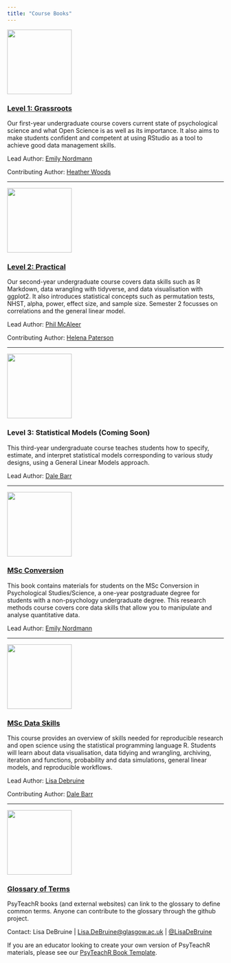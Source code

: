 ```yaml
---
title: "Course Books"
---
```


<style>
  br { clear: both; }
  a.logo {
    display: block;
    width: 25%;
    max-width: 150px;
    min-width: 50px;
    float: left;
    margin-right: 10px;
  }
</style>

<div class="level">
<div class="column-left">
<a href="/ug1-practical/"><img src="img/L1.png" class="left" width=150></a>
</div>

<div class="column-right">

### [Level 1: Grassroots](/ug1-practical/)

Our first-year undergraduate course covers current state of psychological science and what Open Science is as well as its importance. It also aims to make students confident and competent at using RStudio as a tool to achieve good data management skills.

Lead Author: [Emily Nordmann](https://www.gla.ac.uk/schools/psychology/staff/emilynordmann/)

Contributing Author: [Heather Woods](https://www.gla.ac.uk/schools/psychology/staff/heatherwoods/)

</div>
</div>

<hr/>

<div class="level">
<div class="column-left">
<a href="https://philmcaleer.github.io/ug2-practical/"><img src="img/L2.png" width=150></a>
</div>

<div class="column-right">

### [Level 2: Practical](https://philmcaleer.github.io/ug2-practical/)

Our second-year undergraduate course covers data skills such as R Markdown, data wrangling with tidyverse, and data visualisation with ggplot2. It also introduces statistical concepts such as permutation tests, NHST, alpha, power, effect size, and sample size. Semester 2 focusses on correlations and the general linear model.

Lead Author: [Phil McAleer](https://www.gla.ac.uk/schools/psychology/staff/philipmcaleer)

Contributing Author: [Helena Paterson](https://www.gla.ac.uk/schools/psychology/staff/helenapaterson/)

</div>
</div>

<hr/>

<div class="level">
<div class="column-left">
<a href="/ug3-stats/"><img src="img/L3.png" width=150></a>
</div>

<div class="column-right">

### Level 3: Statistical Models (Coming Soon)

This third-year undergraduate course teaches students how to specify, estimate, and interpret statistical models corresponding to various study designs, using a General Linear Models approach.

Lead Author: [Dale Barr](https://www.gla.ac.uk/researchinstitutes/neurosciencepsychology/staff/dalebarr/)

</div>
</div>

<hr/>

<div class="level">
<div class="column-left">
<a href="/msc-conv-f2f/"><img src="img/msc_conv.png" width=150> 
</div>

<div class="column-right">

### [MSc Conversion](/msc-conv-f2f/)

This book contains materials for students on the MSc Conversion in Psychological Studies/Science, a one-year postgraduate degree for students with a non-psychology undergraduate degree. This research methods course covers core data skills that allow you to manipulate and analyse quantitative data.

Lead Author: [Emily Nordmann](https://www.gla.ac.uk/schools/psychology/staff/emilynordmann/)

</div>
</div>

<hr/>

<div class="level">
<div class="column-left">
<a href="/msc-data-skills/"><img src="img/msc_ds.png" width=150></a>
</div>

<div class="column-right">

### [MSc Data Skills](/msc-data-skills/)

This course provides an overview of skills needed for reproducible research and open science using the statistical programming language R. Students will learn about data visualisation, data tidying and wrangling, archiving, iteration and functions, probability and data simulations, general linear models, and reproducible workflows.

Lead Author: [Lisa Debruine](https://www.gla.ac.uk/researchinstitutes/neurosciencepsychology/staff/lisadebruine/)

Contributing Author: [Dale Barr](https://www.gla.ac.uk/researchinstitutes/neurosciencepsychology/staff/dalebarr/)

</div>
</div>

<hr/>

<div class="level">
<div class="column-left">
<a href="/glossary/"><img src="img/glossary.png" width=150></a>
</div>

### [Glossary of Terms](/glossary/)

PsyTeachR books (and external websites) can link to the glossary to define common terms. Anyone can contribute to the glossary through the github project.

Contact: Lisa DeBruine | 
<a href="mailto:Lisa.DeBruine@glasgow.ac.uk?subject=PsyTeachR%20Glossary">Lisa.DeBruine@glasgow.ac.uk</a> | 
[&commat;LisaDeBruine](https://twitter.com/LisaDeBruine)

If you are an educator looking to create your own version of PsyTeachR materials, please see our [PsyTeachR Book Template](https://psyteachr.github.io/book-template).

</div>
</div>




